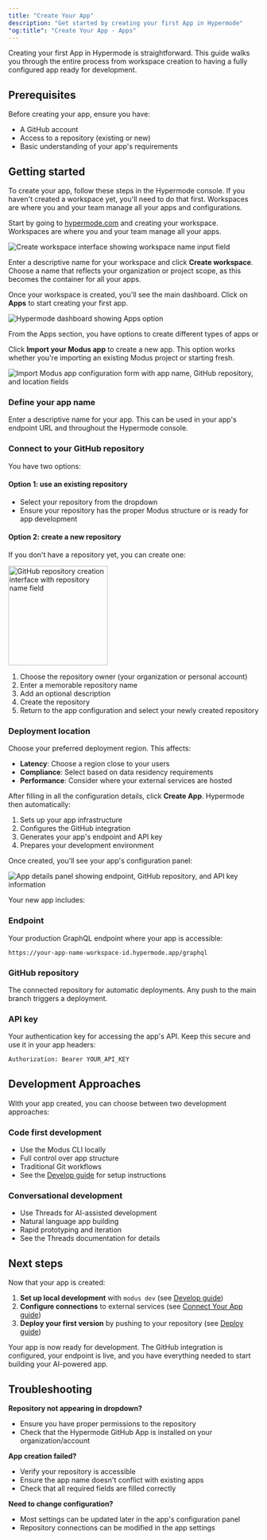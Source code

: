 ```yaml
---
title: "Create Your App"
description: "Get started by creating your first App in Hypermode"
"og:title": "Create Your App - Apps"
---
```


Creating your first App in Hypermode is straightforward. This guide walks you
through the entire process from workspace creation to having a fully configured
app ready for development.

## Prerequisites

Before creating your app, ensure you have:

- A GitHub account
- Access to a repository (existing or new)
- Basic understanding of your app's requirements

## Getting started

To create your app, follow these steps in the Hypermode console. If you haven't
created a workspace yet, you'll need to do that first. Workspaces are where you
and your team manage all your apps and configurations.

<Steps>

<Step title="Create your workspace">

Start by going to [hypermode.com](https://hypermode.com) and creating your
workspace. Workspaces are where you and your team manage all your apps.

<img
  src="/images/apps/workspace-creation.png"
  alt="Create workspace interface showing workspace name input field"
/>

Enter a descriptive name for your workspace and click **Create workspace**.
Choose a name that reflects your organization or project scope, as this becomes
the container for all your apps.

</Step>

<Step title="Navigate to Apps">

Once your workspace is created, you'll see the main dashboard. Click on **Apps**
to start creating your first app.

<img
  src="/images/apps/workspace-landing.png"
  alt="Hypermode dashboard showing Apps option"
/>

From the Apps section, you have options to create different types of apps or

</Step>

<Step title="Configure Your App">

Click **Import your Modus app** to create a new app. This option works whether
you're importing an existing Modus project or starting fresh.

<img
  src="/images/apps/app-create.png"
  alt="Import Modus app configuration form with app name, GitHub repository, and location fields"
/>

### Define your app name

Enter a descriptive name for your app. This can be used in your app's endpoint
URL and throughout the Hypermode console.

### Connect to your GitHub repository

You have two options:

#### Option 1: use an existing repository

- Select your repository from the dropdown
- Ensure your repository has the proper Modus structure or is ready for app
  development

#### Option 2: create a new repository

If you don't have a repository yet, you can create one:

<img
  height="200"
  src="/images/apps/github-create.png"
  alt="GitHub repository creation interface with repository name field"
/>

1. Choose the repository owner (your organization or personal account)
2. Enter a memorable repository name
3. Add an optional description
4. Create the repository
5. Return to the app configuration and select your newly created repository

### Deployment location

Choose your preferred deployment region. This affects:

- **Latency**: Choose a region close to your users
- **Compliance**: Select based on data residency requirements
- **Performance**: Consider where your external services are hosted

</Step>

<Step title="Complete App Creation">

After filling in all the configuration details, click **Create App**. Hypermode
then automatically:

1. Sets up your app infrastructure
2. Configures the GitHub integration
3. Generates your app's endpoint and API key
4. Prepares your development environment

</Step>

<Step title="Review your App configuration">

Once created, you'll see your app's configuration panel:

<img
  src="/images/apps/console-app.png"
  alt="App details panel showing endpoint, GitHub repository, and API key information"
/>

Your new app includes:

### Endpoint

Your production GraphQL endpoint where your app is accessible:

```text
https://your-app-name-workspace-id.hypermode.app/graphql
```

### GitHub repository

The connected repository for automatic deployments. Any push to the main branch
triggers a deployment.

### API key

Your authentication key for accessing the app's API. Keep this secure and use it
in your app headers:

```bash
Authorization: Bearer YOUR_API_KEY
```

</Step>

</Steps>

## Development Approaches

With your app created, you can choose between two development approaches:

### Code first development

- Use the Modus CLI locally
- Full control over app structure
- Traditional Git workflows
- See the [Develop guide](/apps/develop) for setup instructions

### Conversational development

- Use Threads for AI-assisted development
- Natural language app building
- Rapid prototyping and iteration
- See the Threads documentation for details

## Next steps

Now that your app is created:

1. **Set up local development** with `modus dev` (see
   [Develop guide](/apps/develop))
2. **Configure connections** to external services (see
   [Connect Your App guide](/apps/connect-your-app))
3. **Deploy your first version** by pushing to your repository (see
   [Deploy guide](/apps/deploy))

Your app is now ready for development. The GitHub integration is configured,
your endpoint is live, and you have everything needed to start building your
AI-powered app.

## Troubleshooting

**Repository not appearing in dropdown?**

- Ensure you have proper permissions to the repository
- Check that the Hypermode GitHub App is installed on your organization/account

**App creation failed?**

- Verify your repository is accessible
- Ensure the app name doesn't conflict with existing apps
- Check that all required fields are filled correctly

**Need to change configuration?**

- Most settings can be updated later in the app's configuration panel
- Repository connections can be modified in the app settings
